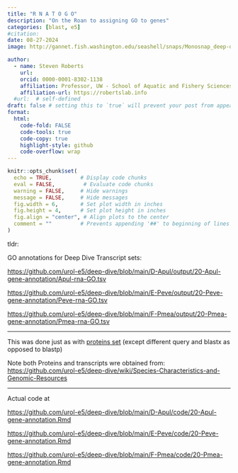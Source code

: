 ```yaml
---
title: "R N A T O G O"
description: "On the Roan to assigning GO to genes"
categories: [blast, e5]
#citation: 
date: 08-27-2024
image: http://gannet.fish.washington.edu/seashell/snaps/Monosnap_deep-dive__RStudio_Server_2024-08-27_16-05-41.png # finding a good image

author:
  - name: Steven Roberts
    url: 
    orcid: 0000-0001-8302-1138
    affiliation: Professor, UW - School of Aquatic and Fishery Sciences
    affiliation-url: https://robertslab.info
  #url:  # self-defined
draft: false # setting this to `true` will prevent your post from appearing on your listing page until you're ready!
format:
  html:
    code-fold: FALSE
    code-tools: true
    code-copy: true
    highlight-style: github
    code-overflow: wrap
---
```


```r
knitr::opts_chunk$set(
  echo = TRUE,         # Display code chunks
  eval = FALSE,         # Evaluate code chunks
  warning = FALSE,     # Hide warnings
  message = FALSE,     # Hide messages
  fig.width = 6,       # Set plot width in inches
  fig.height = 4,      # Set plot height in inches
  fig.align = "center", # Align plots to the center
  comment = ""         # Prevents appending '##' to beginning of lines in code analyses
)
```

tldr:

GO annotations for Deep Dive Transcript sets:

<https://github.com/urol-e5/deep-dive/blob/main/D-Apul/output/20-Apul-gene-annotation/Apul-rna-GO.tsv>

<https://github.com/urol-e5/deep-dive/blob/main/E-Peve/output/20-Peve-gene-annotation/Peve-rna-GO.tsv>

<https://github.com/urol-e5/deep-dive/blob/main/F-Pmea/output/20-Pmea-gene-annotation/Pmea-rna-GO.tsv>

------------------------------------------------------------------------

This was done just as with [proteins set](https://sr320.github.io/tumbling-oysters/posts/sr320-27-go/) (except different query and blastx as opposed to blastp)

Note both Proteins and transcripts wre obtained from: 
<https://github.com/urol-e5/deep-dive/wiki/Species-Characteristics-and-Genomic-Resources>

------------------------------------------------------------------------

Actual code at

<https://github.com/urol-e5/deep-dive/blob/main/D-Apul/code/20-Apul-gene-annotation.Rmd>

<https://github.com/urol-e5/deep-dive/blob/main/E-Peve/code/20-Peve-gene-annotation.Rmd>

<https://github.com/urol-e5/deep-dive/blob/main/F-Pmea/code/20-Pmea-gene-annotation.Rmd>
